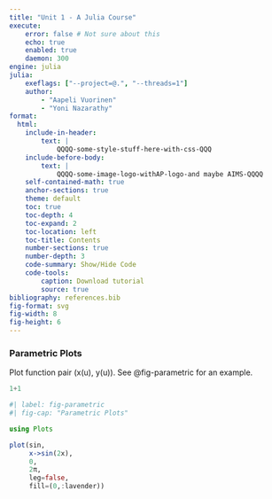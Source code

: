```yaml
---
title: "Unit 1 - A Julia Course"
execute:
    error: false # Not sure about this
    echo: true
    enabled: true
    daemon: 300
engine: julia
julia:
    exeflags: ["--project=@.", "--threads=1"]
    author: 
        - "Aapeli Vuorinen"
        - "Yoni Nazarathy"
format:
  html:
    include-in-header:
        text: |
            QQQQ-some-style-stuff-here-with-css-QQQ
    include-before-body:
        text: |
            QQQQ-some-image-logo-withAP-logo-and maybe AIMS-QQQQ
    self-contained-math: true
    anchor-sections: true
    theme: default
    toc: true
    toc-depth: 4
    toc-expand: 2
    toc-location: left
    toc-title: Contents
    number-sections: true
    number-depth: 3
    code-summary: Show/Hide Code
    code-tools:
        caption: Download tutorial
        source: true
bibliography: references.bib
fig-format: svg
fig-width: 8
fig-height: 6
---
```


### Parametric Plots

Plot function pair (x(u), y(u)). 
See @fig-parametric for an example.

```julia
1+1
```

```julia
#| label: fig-parametric
#| fig-cap: "Parametric Plots"

using Plots

plot(sin, 
     x->sin(2x), 
     0, 
     2π, 
     leg=false, 
     fill=(0,:lavender))
```